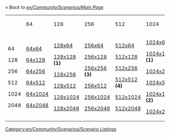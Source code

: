 ''« Back to [[en/Community/Scenarios/Main Page]]''

{| cellspacing="3" width="90%" align="center"
|-
|
|64
|128
|256
|512
|1024
|2048
|-
|width="8px"|
64

128

256

512

1024

2048
|width="16%"|
[[en/Community/Scenarios/Size/64x64|64x64]]

[[en/Community/Scenarios/Size/64x128|64x128]]

[[en/Community/Scenarios/Size/64x256|64x256]]

[[en/Community/Scenarios/Size/64x512|64x512]]

[[en/Community/Scenarios/Size/64x1024|64x1024]]

[[en/Community/Scenarios/Size/64x2048|64x2048]]
|width="16%"|
[[en/Community/Scenarios/Size/64x128|128x64]]

[[en/Community/Scenarios/Size/128x128|128x128]] '''(1)'''

[[en/Community/Scenarios/Size/128x256|128x256]]

[[en/Community/Scenarios/Size/128x512|128x512]]

[[en/Community/Scenarios/Size/128x1024|128x1024]]

[[en/Community/Scenarios/Size/128x2048|128x2048]]
|width="16%"|
[[en/Community/Scenarios/Size/64x256|256x64]]

[[en/Community/Scenarios/Size/128x256|256x128]]

[[en/Community/Scenarios/Size/256x256|256x256]] '''(3)'''

[[en/Community/Scenarios/Size/256x512|256x512]]

[[en/Community/Scenarios/Size/256x1024|256x1024]]

[[en/Community/Scenarios/Size/256x2048|256x2048]]
|width="16%"|
[[en/Community/Scenarios/Size/64x512|512x64]]

[[en/Community/Scenarios/Size/128x512|512x128]]

[[en/Community/Scenarios/Size/256x512|512x256]]

[[en/Community/Scenarios/Size/512x512|512x512]] '''(4)'''

[[en/Community/Scenarios/Size/512x1024|512x1024]]

[[en/Community/Scenarios/Size/512x2048|512x2048]]
|width="16%"|
[[en/Community/Scenarios/Size/64x1024|1024x64]]

[[en/Community/Scenarios/Size/128x1024|1024x128]] '''(1)'''

[[en/Community/Scenarios/Size/256x1024|1024x256]]

[[en/Community/Scenarios/Size/512x1024|1024x512]]

[[en/Community/Scenarios/Size/1024x1024|1024x1024]] '''(2)'''

[[en/Community/Scenarios/Size/1024x2048|1024x2048]]
|width="16%"|
[[en/Community/Scenarios/Size/64x2048|2048x64]]

[[en/Community/Scenarios/Size/128x2048|2048x128]]

[[en/Community/Scenarios/Size/256x2048|2048x256]]

[[en/Community/Scenarios/Size/512x2048|2048x512]]

[[en/Community/Scenarios/Size/1024x2048|2048x1024]]

[[en/Community/Scenarios/Size/2048x2048|2048x2048]] '''(2)'''
|}

[[Category:en/Community/Scenarios/Scenario Listings]]